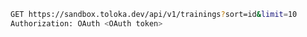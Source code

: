 ```bash
GET https://sandbox.toloka.dev/api/v1/trainings?sort=id&limit=10
Authorization: OAuth <OAuth token>
```